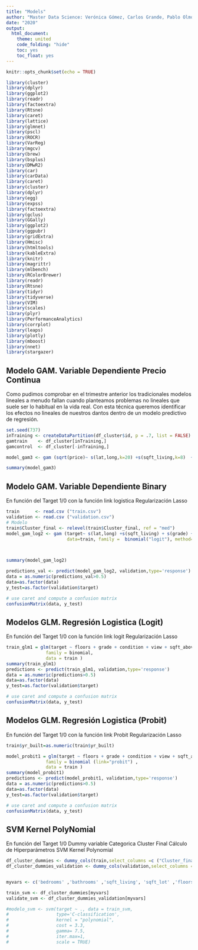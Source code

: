 ```yaml
---
title: "Models"
author: "Master Data Science: Verónica Gómez, Carlos Grande, Pablo Olmos"
date: "2020"
output:
  html_document:
    theme: united
    code_folding: "hide"
    toc: yes
    toc_float: yes
---
```



```r
knitr::opts_chunk$set(echo = TRUE)

library(cluster)
library(dplyr)
library(ggplot2)
library(readr)
library(factoextra)
library(Rtsne)
library(caret)
library(lattice)
library(glmnet)
library(pscl)
library(ROCR)
library(VarReg)
library(mgcv)
library(brew)
library(bsplus)
library(DMwR2)
library(car)
library(carData)
library(caret)
library(cluster)
library(dplyr)
library(egg)
library(expss)
library(factoextra)
library(gclus)
library(GGally)
library(ggplot2)
library(ggpubr)
library(gridExtra)
library(Hmisc)
library(htmltools)
library(kableExtra)
library(knitr)
library(magrittr)
library(mlbench)
library(RColorBrewer)
library(readr)
library(Rtsne)
library(tidyr)
library(tidyverse)
library(VIM)
library(scales)
library(plyr)
library(PerformanceAnalytics)
library(corrplot)
library(leaps)
library(plotly)
library(mboost)
library(nnet)
library(stargazer)


```

## Modelo GAM. Variable Dependiente Precio Continua

Como pudimos comprobar en el trimestre anterior los tradicionales modelos lineales a menudo fallan cuando planteamos problemas no lineales que suele ser lo habitual en la vida real. Con esta técnica queremos identificar los efectos no lineales de nuestros dantos dentro de un modelo predictivo de regresión.



```r
set.seed(737)
inTraining <- createDataPartition(df_cluster$id, p = .7, list = FALSE)
gamtrain    <- df_cluster[inTraining,]
gamcontrol  <- df_cluster[-inTraining,]

model_gam3 <- gam (sqrt(price)~ s(lat,long,k=20) +s(sqft_living,k=8)  +s(sqft_living15) + s(bathrooms,k=8)  + s(grade,k=3)   +(waterfront) +   s(view,k=3) + s(yr_built) , data=gamtrain, method="REML")

summary(model_gam3)
```

## Modelo GAM. Variable Dependiente Binary

En función del Target 1/0 con la función link logistica
Regularización Lasso

```r
train      <- read.csv ("train.csv")
validation <- read.csv ("validation.csv")
# Modelo
train$Cluster_final <- relevel(train$Cluster_final, ref = "med")
model_gam_log2 <- gam (target~ s(lat,long) +s(sqft_living) + s(grade) + s( sqft_above)  + s(yr_built) + s(sqft_living15) +floors+ s(view,k=3) + condition + Cluster_final,
                       data=train, family =  binomial("logit"), method="REML")

  

summary(model_gam_log2)
```

```r
predictions_val <- predict(model_gam_log2, validation,type='response')
data = as.numeric(predictions_val>0.5)
data=as.factor(data)
y_test=as.factor(validation$target)

# use caret and compute a confusion matrix
confusionMatrix(data, y_test)
```


## Modelos GLM. Regresión Logistica (Logit)

En función del Target 1/0 con la función link logit
Regularización Lasso

```r

train_glm1 = glm(target ~ floors + grade + condition + view + sqft_above + yr_built + sqft_living15 + Cluster_final , 
               family = binomial,
               data = train )
summary(train_glm1)
predictions <- predict(train_glm1, validation,type='response')
data = as.numeric(predictions>0.5)
data=as.factor(data)
y_test=as.factor(validation$target)

# use caret and compute a confusion matrix
confusionMatrix(data, y_test)

```


## Modelos GLM. Regresión Logistica (Probit)

En función del Target 1/0 con la función link Probit
Regularización Lasso

```r
train$yr_built=as.numeric(train$yr_built)

model_probit1 = glm(target ~ floors + grade + condition + view + sqft_above + yr_built + sqft_living15 + Cluster_final , 
               family = binomial (link="probit") ,
               data = train )
summary(model_probit1)
predictions <- predict(model_probit1, validation,type='response')
data = as.numeric(predictions>0.5)
data=as.factor(data)
y_test=as.factor(validation$target)

# use caret and compute a confusion matrix
confusionMatrix(data, y_test)

```

## SVM Kernel PolyNomial

En función del Target 1/0 
Dummy variable Categorica Cluster Final
Cálculo de Hiperparámetros 
SVM Kernel Polynomial 

```r
df_cluster_dummies <- dummy_cols(train,select_columns =c ("Cluster_final"))
df_cluster_dummies_validation <- dummy_cols(validation,select_columns =c ("Cluster_final"))


myvars <- c('bedrooms' ,'bathrooms' ,'sqft_living', 'sqft_lot' ,'floors' ,'waterfront' ,'view' ,'condition' ,'grade' ,'sqft_above' ,'sqft_basement','yr_built', 'yr_renovated','sqft_living15' ,'sqft_lot15' ,'target' ,'Cluster_final_med', 'Cluster_final_low', 'Cluster_final_top')

train_svm <- df_cluster_dummies[myvars]
validate_svm <- df_cluster_dummies_validation[myvars]

```




```r

#modelo_svm <- svm(target ~ ., data = train_svm, 
#                  type='C-classification',
#                  kernel = "polynomial", 
#                  cost = 3.3,
#                  gamma= 7.5,
#                  iter.max=1,
#                  scale = TRUE)

```





